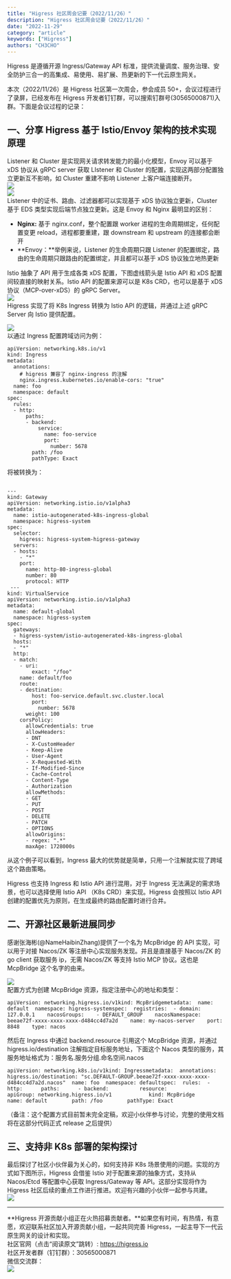 ```yaml
---
title: "Higress 社区周会记要（2022/11/26）"
description: "Higress 社区周会记要（2022/11/26）"
date: "2022-11-29"
category: "article"
keywords: ["Higress"]
authors: "CH3CHO"
---
```


Higress 是遵循开源 Ingress/Gateway API 标准，提供流量调度、服务治理、安全防护三合一的高集成、易使用、易扩展、热更新的下一代云原生网关。 

本次（2022/11/26）是 Higress 社区第一次周会，参会成员 50+，会议过程进行了录屏，已经发布在 Higress 开发者钉钉群，可以搜索钉群号(30565000871)入群。下面是会议过程的记录：
<a name="E4Ikl"></a>
## 一、分享 Higress 基于 Istio/Envoy 架构的技术实现原理
Listener 和 Cluster 是实现网关请求转发能力的最小化模型，Envoy 可以基于 xDS 协议从 gRPC server 获取 LIstener 和 Cluster 的配置，实现这两部分配置独立更新互不影响，如 Cluster 重建不影响 Listener 上客户端连接断开。<br />![](/img/1728551144580.png)<br />![](/img/1728551144740.png)<br />Listener 中的证书、路由、过滤器都可以实现基于 xDS 协议独立更新，Cluster 基于 EDS 类型实现后端节点独立更新。这是 Envoy 和 Nginx 最明显的区别：

- **Nginx:**  基于 nginx.conf，整个配置跟 worker 进程的生命周期绑定，任何配置变更 reload，进程都要重建，跟 downstream 和 upstream 的连接都会断开
- **Envoy：**举例来说，Listener 的生命周期只跟 Listener 的配置绑定，路由的生命周期只跟路由的配置绑定，并且都可以基于 xDS 协议独立地热更新

Istio 抽象了 API 用于生成各类 xDS 配置，下图虚线箭头是 Istio API 和 xDS 配置间较直接的映射关系。Istio API 的配置来源可以是 K8s CRD，也可以是基于 xDS 协议（MCP-over-xDS）的 gRPC Server。<br />![](/img/1728551144889.png)<br />Higress 实现了将 K8s Ingress 转换为 Istio API 的逻辑，并通过上述 gRPC Server 向 Istio 提供配置。

![](/img/1728551145040.png)<br />以通过 Ingress 配置跨域访问为例：
```
apiVersion: networking.k8s.io/v1
kind: Ingress
metadata:
  annotations:
    # higress 兼容了 nginx-ingress 的注解
    nginx.ingress.kubernetes.io/enable-cors: "true"
  name: foo
  namespace: default
spec:
  rules:
  - http:
      paths:
      - backend:
          service:
            name: foo-service
            port:
              number: 5678
        path: /foo
        pathType: Exact
```
将被转换为：

```

---
kind: Gateway
apiVersion: networking.istio.io/v1alpha3
metadata:
  name: istio-autogenerated-k8s-ingress-global
  namespace: higress-system
spec:
  selector:
    higress: higress-system-higress-gateway
  servers:
  - hosts:
    - "*"
    port:
      name: http-80-ingress-global
      number: 80
      protocol: HTTP
 ---
kind: VirtualService
apiVersion: networking.istio.io/v1alpha3
metadata:
  name: default-global
  namespace: higress-system
spec:
  gateways:
  - higress-system/istio-autogenerated-k8s-ingress-global
  hosts:
  - "*"
  http:
  - match:
    - uri:
        exact: "/foo"
    name: default/foo
    route:
    - destination:
        host: foo-service.default.svc.cluster.local
        port:
          number: 5678
      weight: 100
    corsPolicy:
      allowCredentials: true
      allowHeaders:
      - DNT
      - X-CustomHeader
      - Keep-Alive
      - User-Agent
      - X-Requested-With
      - If-Modified-Since
      - Cache-Control
      - Content-Type
      - Authorization
      allowMethods:
      - GET
      - PUT
      - POST
      - DELETE
      - PATCH
      - OPTIONS
      allowOrigins:
      - regex: ".*"
      maxAge: 1728000s
```
从这个例子可以看到，Ingress 最大的优势就是简单，只用一个注解就实现了跨域这个路由策略。

Higress 也支持 Ingress 和 Istio API 进行混用，对于 Ingress 无法满足的需求场景，也可以选择使用 Istio API （K8s CRD）来实现。Higress 会按照以 Istio API 创建的配置优先为原则，在生成最终的路由配置时进行合并。
<a name="qe50F"></a>
## 二、开源社区最新进展同步
感谢张海彬(@NameHaibinZhang)提供了一个名为 McpBridge 的 API 实现，可以用于对接 Nacos/ZK 等注册中心实现服务发现。并且是直接基于 Nacos/ZK 的 go client 获取服务 ip，无需 Nacos/ZK 等支持 Istio MCP 协议。这也是 McpBridge 这个名字的由来。

![](/img/1728551145240.png)<br />配置方式为创建 McpBridge 资源，指定注册中心的地址和类型：
```
apiVersion: networking.higress.io/v1kind: McpBridgemetadata:  name: default  namespace: higress-systemspec:  registries:  - domain: 127.0.0.1    nacosGroups:    - DEFAULT_GROUP    nacosNamespace: beeae72f-xxxx-xxxx-xxxx-d484cc4d7a2d    name: my-nacos-server    port: 8848    type: nacos
```
然后在 Ingress 中通过 backend.resource  引用这个 McpBridge 资源，并通过 higress.io/destination 注解指定目标服务地址，下面这个 Nacos 类型的服务，其服务地址格式为：服务名.服务分组.命名空间.nacos

```
apiVersion: networking.k8s.io/v1kind: Ingressmetadata:  annotations:    higress.io/destination: "sc.DEFAULT-GROUP.beeae72f-xxxx-xxxx-xxxx-d484cc4d7a2d.nacos"  name: foo  namespace: defaultspec:  rules:  - http:      paths:      - backend:          resource:            apiGroup: networking.higress.io/v1            kind: McpBridge            name: default        path: /foo        pathType: Exact
```
（备注：这个配置方式目前暂未完全定稿，欢迎小伙伴参与讨论，完整的使用文档将在这部分代码正式 release 之后提供）

<a name="Sodwd"></a>
## 三、支持非 K8s 部署的架构探讨
最后探讨了社区小伙伴最为关心的，如何支持非 K8s 场景使用的问题。实现的方式如下图所示，Higress 会借鉴 Istio 对于配置来源的抽象方式，支持从 Nacos/Etcd 等配置中心获取 Ingress/Gateway 等 API。这部分实现将作为 Higress 社区后续的重点工作进行推进。欢迎有兴趣的小伙伴一起参与共建。<br />![](/img/1728551145394.png)


---

**Higress 开源贡献小组正在火热招募贡献者。**如果您有时间，有热情，有意愿，欢迎联系社区加入开源贡献小组，一起共同完善 Higress，一起主导下一代云原生网关的设计和实现。<br />社区官网（点击“阅读原文”跳转）: https://higress.io<br />社区开发者群（钉钉群）：30565000871<br />微信交流群：<br />![](/img/1728551145571.png)


